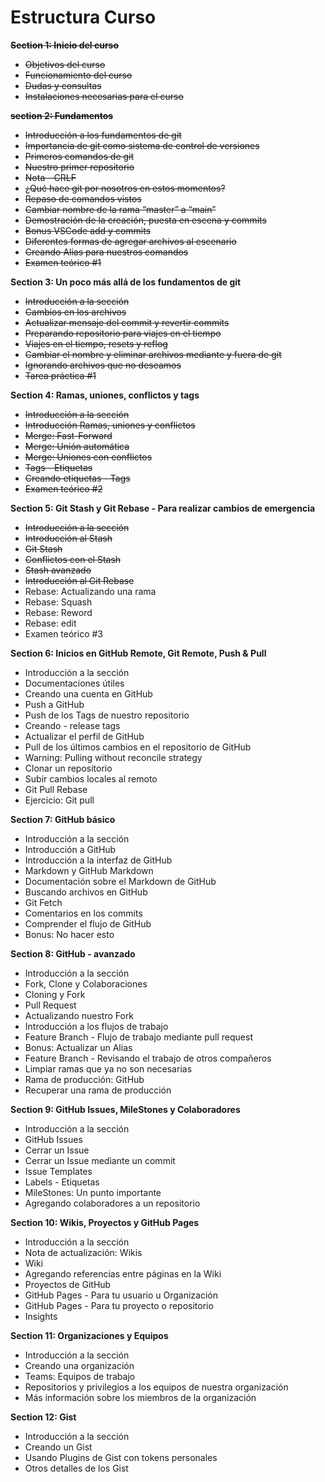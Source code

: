 # Estructura Curso

~~**Section 1: Inicio del curso**~~

-   ~~Objetivos del curso~~
-   ~~Funcionamiento del curso~~
-   ~~Dudas y consultas~~
-   ~~Instalaciones necesarias para el curso~~

~~**section 2: Fundamentos**~~

-   ~~Introducción a los fundamentos de git~~
-   ~~Importancia de git como sistema de control de versiones~~
-   ~~Primeros comandos de git~~
-   ~~Nuestro primer repositorio~~
-   ~~Nota - CRLF~~
-   ~~¿Qué hace git por nosotros en estos momentos?~~
-   ~~Repaso de comandos vistos~~
-   ~~Cambiar nombre de la rama "master" a "main"~~
-   ~~Demostración de la creación, puesta en escena y commits~~
-   ~~Bonus VSCode add y commits~~
-   ~~Diferentes formas de agregar archivos al escenario~~
-   ~~Creando Alias para nuestros comandos~~
-   ~~Examen teórico #1~~

**Section 3: Un poco más allá de los fundamentos de git**

-   ~~Introducción a la sección~~
-   ~~Cambios en los archivos~~
-   ~~Actualizar mensaje del commit y revertir commits~~
-   ~~Preparando repositorio para viajes en el tiempo~~
-   ~~Viajes en el tiempo, resets y reflog~~
-   ~~Cambiar el nombre y eliminar archivos mediante y fuera de git~~
-   ~~Ignorando archivos que no deseamos~~
-   ~~Tarea práctica #1~~

**Section 4: Ramas, uniones, conflictos y tags**

-   ~~Introducción a la sección~~
-   ~~Introducción Ramas, uniones y conflictos~~
-   ~~Merge: Fast-Forward~~
-   ~~Merge: Unión automática~~
-   ~~Merge: Uniones con conflictos~~
-   ~~Tags - Etiquetas~~
-   ~~Creando etiquetas - Tags~~
-   ~~Examen teórico #2~~

**Section 5: Git Stash y Git Rebase - Para realizar cambios de emergencia**

-   ~~Introducción a la sección~~
-   ~~Introducción al Stash~~
-   ~~Git Stash~~
-   ~~Conflictos con el Stash~~
-   ~~Stash avanzado~~
-   ~~Introducción al Git Rebase~~
-   Rebase: Actualizando una rama
-   Rebase: Squash
-   Rebase: Reword
-   Rebase: edit
-   Examen teórico #3

**Section 6: Inicios en GitHub Remote, Git Remote, Push & Pull**

-   Introducción a la sección
-   Documentaciones útiles
-   Creando una cuenta en GitHub
-   Push a GitHub
-   Push de los Tags de nuestro repositorio
-   Creando - release tags
-   Actualizar el perfil de GitHub
-   Pull de los últimos cambios en el repositorio de GitHub
-   Warning: Pulling without reconcile strategy
-   Clonar un repositorio
-   Subir cambios locales al remoto
-   Git Pull Rebase
-   Ejercicio: Git pull

**Section 7: GitHub básico**

-   Introducción a la sección
-   Introducción a GitHub
-   Introducción a la interfaz de GitHub
-   Markdown y GitHub Markdown
-   Documentación sobre el Markdown de GitHub
-   Buscando archivos en GitHub
-   Git Fetch
-   Comentarios en los commits
-   Comprender el flujo de GitHub
-   Bonus: No hacer esto

**Section 8: GitHub - avanzado**

-   Introducción a la sección
-   Fork, Clone y Colaboraciones
-   Cloning y Fork
-   Pull Request
-   Actualizando nuestro Fork
-   Introducción a los flujos de trabajo
-   Feature Branch - Flujo de trabajo mediante pull request
-   Bonus: Actualizar un Alias
-   Feature Branch - Revisando el trabajo de otros compañeros
-   Limpiar ramas que ya no son necesarias
-   Rama de producción: GitHub
-   Recuperar una rama de producción

**Section 9: GitHub Issues, MileStones y Colaboradores**

- Introducción a la sección
-  GitHub Issues
- Cerrar un Issue
- Cerrar un Issue mediante un commit
- Issue Templates
- Labels - Etiquetas
- MileStones: Un punto importante
- Agregando colaboradores a un repositorio 

**Section 10: Wikis, Proyectos y GitHub Pages**

- Introducción a la sección
- Nota de actualización: Wikis
- Wiki
- Agregando referencias entre páginas en la Wiki
- Proyectos de GitHub
- GitHub Pages - Para tu usuario u Organización
- GitHub Pages - Para tu proyecto o repositorio
- Insights 

**Section 11: Organizaciones y Equipos**

- Introducción a la sección
- Creando una organización
- Teams: Equipos de trabajo
- Repositorios y privilegios a los equipos de nuestra organización
- Más información sobre los miembros de la organización 

**Section 12: Gist**

- Introducción a la sección
- Creando un Gist
- Usando Plugins de Gist con tokens personales
- Otros detalles de los Gist
